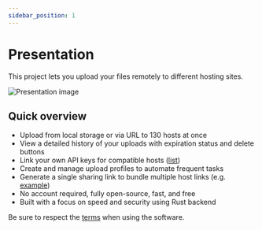 ```yaml
---
sidebar_position: 1
---
```


# Presentation

<head>
  <meta property="og:image" content="https://p-u.vercel.app/assets/meta_visual.png" />
  <meta name="og:url" content="https://polyuploader.vercel.app/presentation" />
  <meta name="twitter:card" content="summary_large_image" />
  <meta name="twitter:image" content="https://p-u.vercel.app/assets/meta_visual.png" />
  <meta name="og:description" content="Presentation - PolyUploader. Upload your files remotely to different hosting sites." />
  <meta name="theme-color" content="#4f46e5" />
</head>

This project lets you upload your files remotely to different hosting sites.

![Presentation image](/img/visual.png)

## Quick overview

- Upload from local storage or via URL to 130 hosts at once
- View a detailed history of your uploads with expiration status and delete buttons
- Link your own API keys for compatible hosts ([list](/supported-hosts-and-capabilities))
- Create and manage upload profiles to automate frequent tasks
- Generate a single sharing link to bundle multiple host links (e.g. [example](https://p-u.vercel.app/QZZGsMNho9))
- No account required, fully open-source, fast, and free
- Built with a focus on speed and security using Rust backend

Be sure to respect the [terms](https://p-u.vercel.app/terms) when using the software.